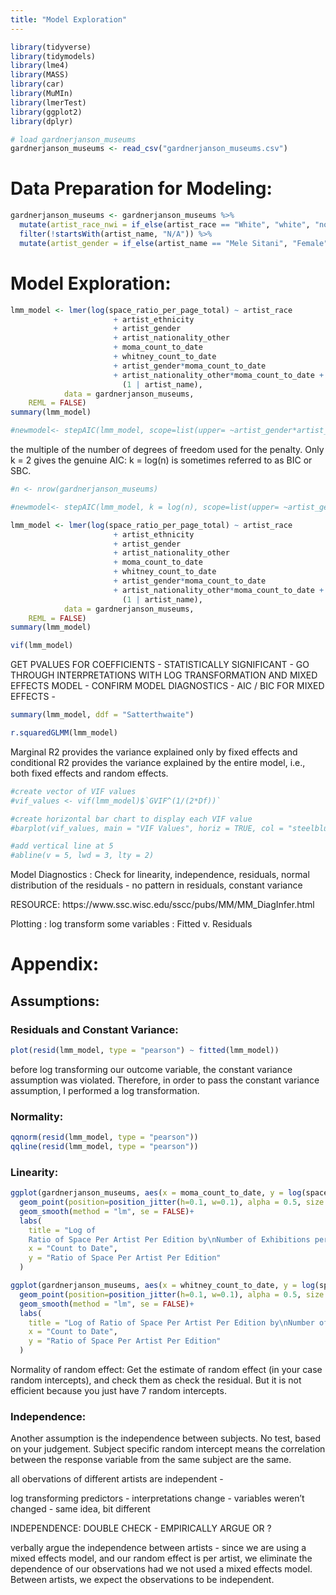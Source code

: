 ```yaml
---
title: "Model Exploration"
---
```


```r

library(tidyverse)
library(tidymodels)
library(lme4)
library(MASS)
library(car)
library(MuMIn)
library(lmerTest)
library(ggplot2)
library(dplyr)

# load gardnerjanson_museums
gardnerjanson_museums <- read_csv("gardnerjanson_museums.csv")
```

# Data Preparation for Modeling:

```r
gardnerjanson_museums <- gardnerjanson_museums %>%
  mutate(artist_race_nwi = if_else(artist_race == "White", "white", "non-white"))%>%
  filter(!startsWith(artist_name, "N/A")) %>%
  mutate(artist_gender = if_else(artist_name == "Mele Sitani", "Female", artist_gender))
```

# Model Exploration:

```r
lmm_model <- lmer(log(space_ratio_per_page_total) ~ artist_race
                       + artist_ethnicity 
                       + artist_gender 
                       + artist_nationality_other
                       + moma_count_to_date
                       + whitney_count_to_date
                       + artist_gender*moma_count_to_date
                       + artist_nationality_other*moma_count_to_date +
                         (1 | artist_name),
            data = gardnerjanson_museums,
    REML = FALSE)
summary(lmm_model)
```

```r
#newmodel<- stepAIC(lmm_model, scope=list(upper= ~artist_gender*artist_race*artist_nationality_other*artist_ethnicity*moma_count_to_date*whitney_count_to_date*year, lower= ~1))
```

the multiple of the number of degrees of freedom used for the penalty. Only k = 2 gives the genuine AIC: k = log(n) is sometimes referred to as BIC or SBC.

```r
#n <- nrow(gardnerjanson_museums)

#newmodel<- stepAIC(lmm_model, k = log(n), scope=list(upper= ~artist_gender*artist_race*artist_nationality_other*artist_ethnicity*moma_count_to_date*whitney_count_to_date*year, lower= ~1))

```

```r
lmm_model <- lmer(log(space_ratio_per_page_total) ~ artist_race
                       + artist_ethnicity 
                       + artist_gender 
                       + artist_nationality_other
                       + moma_count_to_date
                       + whitney_count_to_date
                       + artist_gender*moma_count_to_date
                       + artist_nationality_other*moma_count_to_date +
                         (1 | artist_name),
            data = gardnerjanson_museums,
    REML = FALSE)
summary(lmm_model)

```

```r
vif(lmm_model)
```

GET PVALUES FOR COEFFICIENTS - STATISTICALLY SIGNIFICANT - GO THROUGH INTERPRETATIONS WITH LOG TRANSFORMATION AND MIXED EFFECTS MODEL - CONFIRM MODEL DIAGNOSTICS - AIC / BIC FOR MIXED EFFECTS -

```r

summary(lmm_model, ddf = "Satterthwaite")

```

```r
r.squaredGLMM(lmm_model)
```

Marginal R2 provides the variance explained only by fixed effects and conditional R2 provides the variance explained by the entire model, i.e., both fixed effects and random effects.

```r
#create vector of VIF values
#vif_values <- vif(lmm_model)$`GVIF^(1/(2*Df))`

#create horizontal bar chart to display each VIF value
#barplot(vif_values, main = "VIF Values", horiz = TRUE, col = "steelblue")

#add vertical line at 5
#abline(v = 5, lwd = 3, lty = 2)
```

Model Diagnostics : Check for linearity, independence, residuals, normal distribution of the residuals - no pattern in residuals, constant variance

RESOURCE: https://www.ssc.wisc.edu/sscc/pubs/MM/MM_DiagInfer.html

Plotting : log transform some variables : Fitted v. Residuals

# Appendix:

## Assumptions:

### Residuals and Constant Variance:

```r

plot(resid(lmm_model, type = "pearson") ~ fitted(lmm_model))
```

before log transforming our outcome variable, the constant variance assumption was violated. Therefore, in order to pass the constant variance assumption, I performed a log transformation.

### Normality:

```r

qqnorm(resid(lmm_model, type = "pearson"))
qqline(resid(lmm_model, type = "pearson"))

```

### Linearity:

```r

ggplot(gardnerjanson_museums, aes(x = moma_count_to_date, y = log(space_ratio_per_page_total))) +
  geom_point(position=position_jitter(h=0.1, w=0.1), alpha = 0.5, size = 1) +
  geom_smooth(method = "lm", se = FALSE)+
  labs(
    title = "Log of 
    Ratio of Space Per Artist Per Edition by\nNumber of Exhibitions per Artist per Editions in the MoMA",
    x = "Count to Date",
    y = "Ratio of Space Per Artist Per Edition"
  )
```

```r

ggplot(gardnerjanson_museums, aes(x = whitney_count_to_date, y = log(space_ratio_per_page_total))) +
  geom_point(position=position_jitter(h=0.1, w=0.1), alpha = 0.5, size = 1) +
  geom_smooth(method = "lm", se = FALSE)+
  labs(
    title = "Log of Ratio of Space Per Artist Per Edition by\nNumber of Exhibitions per Artist per Editions in the Whitney",
    x = "Count to Date",
    y = "Ratio of Space Per Artist Per Edition"
  )
```

Normality of random effect: Get the estimate of random effect (in your case random intercepts), and check them as check the residual. But it is not efficient because you just have 7 random intercepts.

### Independence:

Another assumption is the independence between subjects. No test, based on your judgement. Subject specific random intercept means the correlation between the response variable from the same subject are the same.

all obervations of different artists are independent -

log transforming predictors - interpretations change - variables weren't changed - same idea, bit different

INDEPENDENCE: DOUBLE CHECK - EMPIRICALLY ARGUE OR ?

verbally argue the independence between artists - since we are using a mixed effects model, and our random effect is per artist, we eliminate the dependence of our observations had we not used a mixed effects model. Between artists, we expect the observations to be independent.
